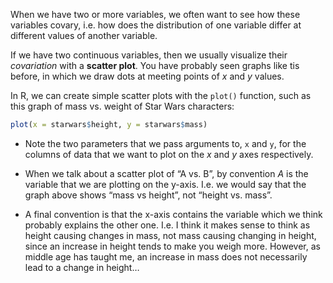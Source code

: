 When we have two or more variables, we often want to see how these variables covary, i.e. how does the distribution of one variable differ at different values of another variable.

If we have two continuous variables, then we usually visualize their *covariation* with a **scatter plot**. You have probably seen graphs like tis before, in which we draw dots at meeting points of $x$ and $y$ values.

In R, we can create simple scatter plots with the `plot()` function, such as this graph of mass vs. weight of Star Wars characters:

```r
plot(x = starwars$height, y = starwars$mass)
```

* Note the two parameters that we pass arguments to, `x` and `y`, for the columns of data that we want to plot on the *x* and *y* axes respectively.

* When we talk about a scatter plot of "A vs. B", by convention *A* is the variable that we are plotting on the y-axis. I.e. we would say that the graph above shows "mass vs height", not "height vs. mass".

* A final convention is that the x-axis contains the variable which we think probably explains the other one. I.e. I think it makes sense to think as height causing changes in mass, not mass causing changing in height, since an increase in height tends to make you weigh more. However, as middle age has taught me, an increase in mass does not necessarily lead to a change in height...


<!-- TODO: Exercises

-->
